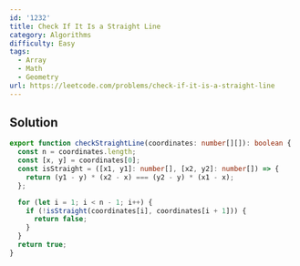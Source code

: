 ```yaml
---
id: '1232'
title: Check If It Is a Straight Line
category: Algorithms
difficulty: Easy
tags:
  - Array
  - Math
  - Geometry
url: https://leetcode.com/problems/check-if-it-is-a-straight-line
---
```


## Solution

```typescript showLineNumbers
export function checkStraightLine(coordinates: number[][]): boolean {
  const n = coordinates.length;
  const [x, y] = coordinates[0];
  const isStraight = ([x1, y1]: number[], [x2, y2]: number[]) => {
    return (y1 - y) * (x2 - x) === (y2 - y) * (x1 - x);
  };

  for (let i = 1; i < n - 1; i++) {
    if (!isStraight(coordinates[i], coordinates[i + 1])) {
      return false;
    }
  }
  return true;
}
```
